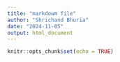 ```yaml
---
title: "markdowm file"
author: "Shrichand Bhuria"
date: "2024-11-05"
output: html_document
---
```


```r
knitr::opts_chunk$set(echo = TRUE)
```

